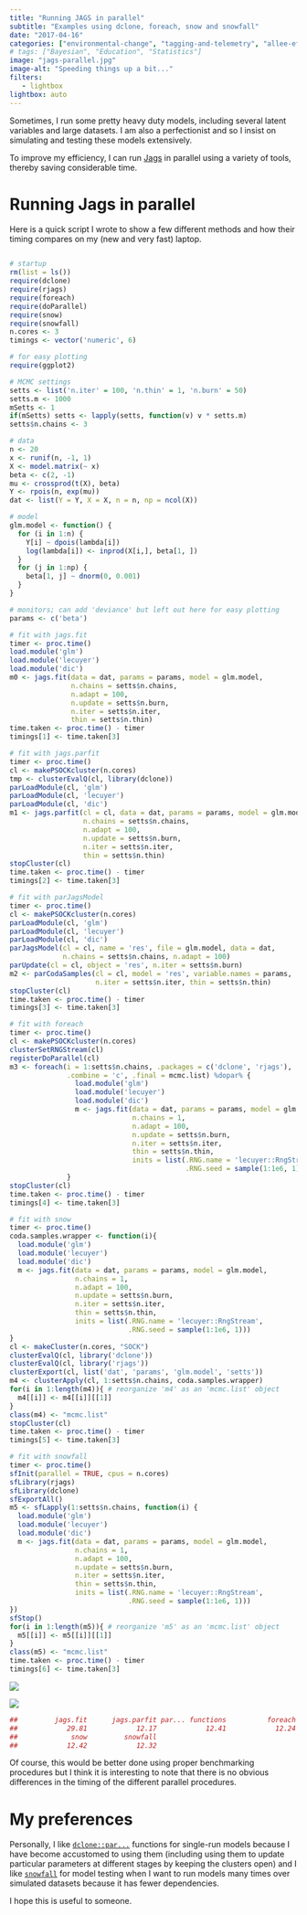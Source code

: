 ```yaml
---
title: "Running JAGS in parallel"
subtitle: "Examples using dclone, foreach, snow and snowfall"
date: "2017-04-16"
categories: ["environmental-change", "tagging-and-telemetry", "allee-effects", "invasive-species"]
# tags: ["Bayesian", "Education", "Statistics"]
image: "jags-parallel.jpg"
image-alt: "Speeding things up a bit..."
filters:
   - lightbox
lightbox: auto
---
```


Sometimes, I run some pretty heavy duty models, including several latent variables and large datasets. I am also a perfectionist and so I insist on simulating and testing these models extensively.

To improve my efficiency, I can run [Jags](http://mcmc-jags.sourceforge.net/) in parallel using a variety of tools, thereby saving considerable time.

# Running Jags in parallel

Here is a quick script I wrote to show a few different methods and how their timing compares on my (new and very fast) laptop.

``` r

# startup
rm(list = ls())
require(dclone)
require(rjags)
require(foreach)
require(doParallel)
require(snow)
require(snowfall)
n.cores <- 3
timings <- vector('numeric', 6)

# for easy plotting
require(ggplot2)

# MCMC settings
setts <- list('n.iter' = 100, 'n.thin' = 1, 'n.burn' = 50)
setts.m <- 1000
mSetts <- 1
if(mSetts) setts <- lapply(setts, function(v) v * setts.m)
setts$n.chains <- 3

# data
n <- 20
x <- runif(n, -1, 1)
X <- model.matrix(~ x)
beta <- c(2, -1)
mu <- crossprod(t(X), beta)
Y <- rpois(n, exp(mu))
dat <- list(Y = Y, X = X, n = n, np = ncol(X))

# model
glm.model <- function() {
  for (i in 1:n) {
    Y[i] ~ dpois(lambda[i])
    log(lambda[i]) <- inprod(X[i,], beta[1, ])
  }
  for (j in 1:np) {
    beta[1, j] ~ dnorm(0, 0.001)
  }
}

# monitors; can add 'deviance' but left out here for easy plotting
params <- c('beta')

# fit with jags.fit
timer <- proc.time()
load.module('glm')
load.module('lecuyer')
load.module('dic')
m0 <- jags.fit(data = dat, params = params, model = glm.model,
               n.chains = setts$n.chains, 
               n.adapt = 100, 
               n.update = setts$n.burn,
               n.iter = setts$n.iter, 
               thin = setts$n.thin)
time.taken <- proc.time() - timer
timings[1] <- time.taken[3]

# fit with jags.parfit
timer <- proc.time()
cl <- makePSOCKcluster(n.cores)
tmp <- clusterEvalQ(cl, library(dclone))
parLoadModule(cl, 'glm')
parLoadModule(cl, 'lecuyer')
parLoadModule(cl, 'dic')
m1 <- jags.parfit(cl = cl, data = dat, params = params, model = glm.model, 
                  n.chains = setts$n.chains, 
                  n.adapt = 100, 
                  n.update = setts$n.burn,
                  n.iter = setts$n.iter, 
                  thin = setts$n.thin)
stopCluster(cl)
time.taken <- proc.time() - timer
timings[2] <- time.taken[3]

# fit with parJagsModel
timer <- proc.time()
cl <- makePSOCKcluster(n.cores)
parLoadModule(cl, 'glm')
parLoadModule(cl, 'lecuyer')
parLoadModule(cl, 'dic')
parJagsModel(cl = cl, name = 'res', file = glm.model, data = dat,
             n.chains = setts$n.chains, n.adapt = 100)
parUpdate(cl = cl, object = 'res', n.iter = setts$n.burn)
m2 <- parCodaSamples(cl = cl, model = 'res', variable.names = params, 
                     n.iter = setts$n.iter, thin = setts$n.thin)
stopCluster(cl)
time.taken <- proc.time() - timer
timings[3] <- time.taken[3]

# fit with foreach
timer <- proc.time()
cl <- makePSOCKcluster(n.cores)
clusterSetRNGStream(cl)
registerDoParallel(cl)
m3 <- foreach(i = 1:setts$n.chains, .packages = c('dclone', 'rjags'),
              .combine = 'c', .final = mcmc.list) %dopar% {
                load.module('glm')
                load.module('lecuyer')
                load.module('dic')
                m <- jags.fit(data = dat, params = params, model = glm.model,
                              n.chains = 1, 
                              n.adapt = 100, 
                              n.update = setts$n.burn,
                              n.iter = setts$n.iter, 
                              thin = setts$n.thin, 
                              inits = list(.RNG.name = 'lecuyer::RngStream',
                                           .RNG.seed = sample(1:1e6, 1)))
              }
stopCluster(cl)
time.taken <- proc.time() - timer
timings[4] <- time.taken[3]

# fit with snow
timer <- proc.time()
coda.samples.wrapper <- function(i){ 
  load.module('glm')
  load.module('lecuyer')
  load.module('dic')
  m <- jags.fit(data = dat, params = params, model = glm.model,
                n.chains = 1, 
                n.adapt = 100, 
                n.update = setts$n.burn,
                n.iter = setts$n.iter, 
                thin = setts$n.thin, 
                inits = list(.RNG.name = 'lecuyer::RngStream',
                             .RNG.seed = sample(1:1e6, 1)))
}
cl <- makeCluster(n.cores, "SOCK")
clusterEvalQ(cl, library('dclone'))
clusterEvalQ(cl, library('rjags'))
clusterExport(cl, list('dat', 'params', 'glm.model', 'setts'))
m4 <- clusterApply(cl, 1:setts$n.chains, coda.samples.wrapper)
for(i in 1:length(m4)){ # reorganize 'm4' as an 'mcmc.list' object
  m4[[i]] <- m4[[i]][[1]]
}
class(m4) <- "mcmc.list"
stopCluster(cl)
time.taken <- proc.time() - timer
timings[5] <- time.taken[3]

# fit with snowfall
timer <- proc.time()
sfInit(parallel = TRUE, cpus = n.cores)
sfLibrary(rjags)
sfLibrary(dclone)
sfExportAll()
m5 <- sfLapply(1:setts$n.chains, function(i) {
  load.module('glm')
  load.module('lecuyer')
  load.module('dic')
  m <- jags.fit(data = dat, params = params, model = glm.model,
                n.chains = 1, 
                n.adapt = 100, 
                n.update = setts$n.burn,
                n.iter = setts$n.iter, 
                thin = setts$n.thin, 
                inits = list(.RNG.name = 'lecuyer::RngStream',
                             .RNG.seed = sample(1:1e6, 1)))
})
sfStop()
for(i in 1:length(m5)){ # reorganize 'm5' as an 'mcmc.list' object
  m5[[i]] <- m5[[i]][[1]]
}
class(m5) <- "mcmc.list"
time.taken <- proc.time() - timer
timings[6] <- time.taken[3]
```

![](timingsandplots-1.png)

![](timingsandplots-2.png)

``` r
##         jags.fit      jags.parfit par... functions          foreach 
##            29.81            12.17            12.41            12.24 
##             snow         snowfall 
##            12.42            12.32
```

Of course, this would be better done using proper benchmarking procedures but I think it is interesting to note that there is no obvious differences in the timing of the different parallel procedures.

# My preferences

Personally, I like [`dclone::par...`](https://cran.r-project.org/web/packages/dclone/index.html) functions for single-run models because I have become accustomed to using them (including using them to update particular parameters at different stages by keeping the clusters open) and I like [`snowfall`](https://cran.r-project.org/web/packages/snowfall/index.html) for model testing when I want to run models many times over simulated datasets because it has fewer dependencies.

I hope this is useful to someone.
